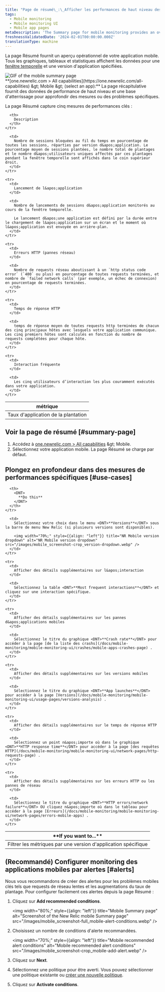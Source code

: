 ```yaml
---
title: "Page de résumé\_:\_Afficher les performances de haut niveau des applications mobiles"
tags:
  - Mobile monitoring
  - Mobile monitoring UI
  - Mobile app pages
metaDescription: 'The Summary page for mobile monitoring provides an overview of HTTP requests, active users, interactions, errors or network failures, and recent events.'
freshnessValidatedDate: '2024-02-01T00:00:00.000Z'
translationType: machine
---
```


La page Résumé fournit un aperçu opérationnel de votre application mobile. Tous les graphiques, tableaux et statistiques affichent les données pour une [fenêtre temporelle](/docs/query-your-data/explore-query-data/dashboards/manage-your-dashboard/#dash-time-picker) et une version d&apos;application spécifiées.

<img title="Mobile summary page" alt="GIF of the mobile summary page" src="/images/mobile_screenshot-full_summary-gif.gif" />

<figcaption>
  <DNT>**[one.newrelic.com &gt; All capabilities](https://one.newrelic.com/all-capabilities) &amp;gt; Mobile &amp;gt; (select an app):**</DNT> La page récapitulative fournit des données de performance de haut niveau et une base d&apos;atterrissage pour approfondir des mesures ou des problèmes spécifiques.
</figcaption>

La page Résumé capture cinq mesures de performances clés :

<table>
  <thead>
    <tr>
      <th width={200}>
        métrique
      </th>

      <th>
        Description
      </th>
    </tr>
  </thead>

  <tbody>
    <tr>
      <td>
        Taux d&apos;application de la plantation
      </td>

      <td>
        Nombre de sessions bloquées au fil du temps en pourcentage de toutes les sessions, réparties par version d&apos;application. Le pourcentage moyen de sessions plantées, le nombre total de plantages et le nombre d&apos;utilisateurs uniques affectés par ces plantages pendant la fenêtre temporelle sont affichés dans le coin supérieur droit.
      </td>
    </tr>

    <tr>
      <td>
        Lancement de l&apos;application
      </td>

      <td>
        Nombre de lancements de sessions d&apos;application monitorés au cours de la fenêtre temporelle.

        Le lancement d&apos;une application est défini par la durée entre le chargement de l&apos;application sur un écran et le moment où l&apos;application est envoyée en arrière-plan.
      </td>
    </tr>

    <tr>
      <td>
        Erreurs HTTP (pannes réseau)
      </td>

      <td>
        Nombre de requests réseau aboutissant à un `http status code error` (`400` ou plus) en pourcentage de toutes requests terminées, et nombre de `failed network calls` (par exemple, un échec de connexion) en pourcentage de requests terminées.
      </td>
    </tr>

    <tr>
      <td>
        Temps de réponse HTTP
      </td>

      <td>
        temps de réponse moyen de toutes requests http terminées de chacun des cinq principaux hôtes avec lesquels votre application communique. Les cinq premiers hôtes sont calculés en fonction du nombre de requests complétées pour chaque hôte.
      </td>
    </tr>

    <tr>
      <td>
        Interaction fréquente
      </td>

      <td>
        Les cinq utilisateurs d’interaction les plus couramment exécutés dans votre application.
      </td>
    </tr>
  </tbody>
</table>

## Voir la page de résumé [#summary-page]

1. Accédez à [one.newrelic.com &gt; All capabilities](https://one.newrelic.com/all-capabilities) &amp;gt; Mobile.
2. Sélectionnez votre application mobile. La page Résumé se charge par défaut.

## Plongez en profondeur dans des mesures de performances spécifiques [#use-cases]

<table>
  <thead>
    <tr>
      <th width={200}>
        <DNT>
          **If you want to...**
        </DNT>
      </th>

      <th>
        <DNT>
          **Do this**
        </DNT>
      </th>
    </tr>
  </thead>

  <tbody>
    <tr>
      <td>
        Filtrer les métriques par une version d&apos;application spécifique
      </td>

      <td>
        Sélectionnez votre choix dans le menu <DNT>**Versions**</DNT> sous la barre de menu New Relic (si plusieurs versions sont disponibles).

        <img width="70%;" style={{align: "left"}} title="NR Mobile version dropdown" alt="NR Mobile version dropdown" src="/images/mobile_screenshot-crop_version-dropdown.webp" />
      </td>
    </tr>

    <tr>
      <td>
        Afficher des détails supplémentaires sur l&apos;interaction
      </td>

      <td>
        Sélectionnez la table <DNT>**Most frequent interactions**</DNT> et cliquez sur une interaction spécifique.
      </td>
    </tr>

    <tr>
      <td>
        Afficher des détails supplémentaires sur les pannes d&apos;applications mobiles
      </td>

      <td>
        Sélectionnez le titre du graphique <DNT>**Crash rate**</DNT> pour accéder à la page [de la liste des crashs](/docs/mobile-monitoring/mobile-monitoring-ui/crashes/mobile-apps-crashes-page) .
      </td>
    </tr>

    <tr>
      <td>
        Afficher des détails supplémentaires sur les versions mobiles
      </td>

      <td>
        Sélectionnez le titre du graphique <DNT>**App launches**</DNT> pour accéder à la page [Versions](/docs/mobile-monitoring/mobile-monitoring-ui/usage-pages/versions-analysis) .
      </td>
    </tr>

    <tr>
      <td>
        Afficher des détails supplémentaires sur le temps de réponse HTTP
      </td>

      <td>
        Sélectionnez un point n&apos;importe où dans le graphique <DNT>**HTTP response time**</DNT> pour accéder à la page [des requêtes HTTP](/docs/mobile-monitoring/mobile-monitoring-ui/network-pages/http-requests-page) .
      </td>
    </tr>

    <tr>
      <td>
        Afficher des détails supplémentaires sur les erreurs HTTP ou les pannes de réseau
      </td>

      <td>
        Sélectionnez le titre du graphique <DNT>**HTTP errors/network failure**</DNT> OU cliquez n&apos;importe où dans le tableau pour accéder à la page [Erreurs](/docs/mobile-monitoring/mobile-monitoring-ui/network-pages/errors-mobile-apps) .
      </td>
    </tr>
  </tbody>
</table>

## (Recommandé) Configurer monitoring des applications mobiles par alertes [#alerts]

Nous vous recommandons de créer des alertes pour les problèmes mobiles clés tels que requests de réseau lentes et les augmentations du taux de plantage. Pour configurer facilement ces alertes depuis la page Résumé :

1. Cliquez sur <DNT>**Add recommended conditions**</DNT>.

   <img width="80%;" style={{align: "left"}} title="Mobile Summary page" alt="Screenshot of the New Relic mobile Summary page" src="/images/mobile_screenshot-full_mobile-alert-conditions.webp" />

2. Choisissez un nombre de conditions d&apos;alerte recommandées.

   <img width="70%;" style={{align: "left"}} title="Mobile recommended alert conditions" alt="Mobile recommended alert conditions" src="/images/mobile_screenshot-crop_mobile-add-alert.webp" />

3. Cliquez sur <DNT>**Next**</DNT>.

4. Sélectionnez une politique pour être averti. Vous pouvez sélectionner une politique existante ou [créer une nouvelle politique](/docs/alerts-applied-intelligence/new-relic-alerts/alert-policies/create-edit-or-find-alert-policy/#alert-policy-name).

5. Cliquez sur <DNT>**Activate conditions**</DNT>.